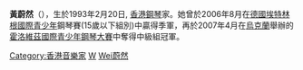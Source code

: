 '''黃蔚然'''（{{bd|1993年||||catIdx=Huang黃}}），生於1993年2月20日, [[香港|香港]][[鋼琴|鋼琴]]家。她曾於2006年8月在[[德國|德國]][[埃特林根國際青少年|埃特林根國際青少年]]鋼琴賽(15歲以下組別)中贏得季軍，再於2007年4月在[[烏克蘭|烏克蘭]]舉辦的[[霍洛維茲國際青少年鋼琴大賽|霍洛維茲國際青少年鋼琴大賽]]中奪得中級組冠軍。

{{HK-bio-stub}}

{{DEFAULTSORT:Wong黃蔚然}}
[[Category:香港音樂家|Category:香港音樂家]]
[[Category:嘉諾撒聖瑪利書院校友|W]]
[[Category:黃姓|Wei蔚然]]